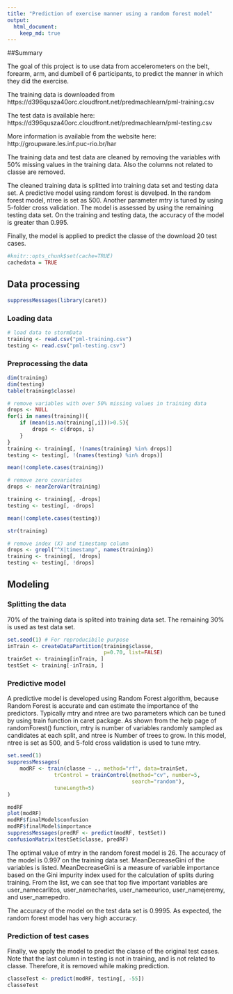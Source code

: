 ```yaml
---
title: "Prediction of exercise manner using a random forest model"
output: 
  html_document:
    keep_md: true
---
```

##Summary

The goal of this project is to use data from accelerometers on the belt, forearm, arm, and dumbell of 6 participants, to predict the manner in which they did the exercise. 

The training data is downloaded from  
https://d396qusza40orc.cloudfront.net/predmachlearn/pml-training.csv

The test data is available here: 
https://d396qusza40orc.cloudfront.net/predmachlearn/pml-testing.csv

More information is available from the website here: http://groupware.les.inf.puc-rio.br/har 

The training data and test data are cleaned by removing the variables with 50% missing values in the training data. Also the columns not related to classe are removed.

The cleaned training data is splitted into training data set and testing data set. A predictive model using random forest is develped. In the random forest model, ntree is set as 500. Another parameter mtry is tuned by using 5-folder cross validation.  The model is assessed by using the remaining testing data set. On the training and testing data, the accuracy of the model is greater than 0.995. 

Finally, the model is applied to predict the classe of the download 20 test cases.

```r
#knitr::opts_chunk$set(cache=TRUE)
cachedata = TRUE
```

## Data processing
```r
suppressMessages(library(caret))
```

### Loading data 
```r
# load data to stormData
training <- read.csv("pml-training.csv")
testing <- read.csv("pml-testing.csv")
```
### Preprocessing the data
```r
dim(training)
dim(testing)
table(training$classe)

# remove variables with over 50% missing values in training data
drops <- NULL
for(i in names(training)){
    if (mean(is.na(training[,i]))>0.5){
        drops <- c(drops, i)
    }
}
training <- training[, !(names(training) %in% drops)]
testing <- testing[, !(names(testing) %in% drops)]

mean(!complete.cases(training))

# remove zero covariates
drops <- nearZeroVar(training)

training <- training[, -drops]
testing <- testing[, -drops]

mean(!complete.cases(testing)) 

str(training)

# remove index (X) and timestamp column
drops <- grepl("^X|timestamp", names(training))
training <- training[, !drops]
testing <- testing[, !drops]
```

## Modeling

### Splitting the data
70% of the training data is splited into training data set. The remaining 30% is used as test data set.
```r
set.seed(1) # For reproducibile purpose
inTrain <- createDataPartition(training$classe, 
                               p=0.70, list=FALSE)
trainSet <- training[inTrain, ]
testSet <- training[-inTrain, ]
```

### Predictive model

A predictive model is developed using Random Forest algorithm, because Random Forest is accurate and can estimate the importance of the predictors. Typically mtry and ntree are two parameters which can be tuned by using train function in caret package. As shown from the help page of randomForest() function, mtry is number of variables randomly sampled as candidates at each split, and ntree is Number of trees to grow. In this model, ntree is set as 500, and 5-fold cross validation is used to tune mtry.

```r
set.seed(1)
suppressMessages(
    modRF <- train(classe ~ ., method="rf", data=trainSet,
               trControl = trainControl(method="cv", number=5,
                                        search="random"), 
               tuneLength=5)
)
```

```r
modRF
plot(modRF)
modRF$finalModel$confusion
modRF$finalModel$importance
suppressMessages(predRF <- predict(modRF, testSet))
confusionMatrix(testSet$classe, predRF)
```
The optimal value of mtry in the random forest model is 26. The accuracy of the model is 0.997 on the training data set. MeanDecreaseGini of the variables is listed. MeanDecreaseGini is a measure of variable importance based on the Gini impurity index used for the calculation of splits during training. From the list, we can see that top five important variables are user_namecarlitos, user_namecharles, user_nameeurico, user_namejeremy, and user_namepedro.

The accuracy of the model on the test data set is 0.9995. As expected, the random forest model has very high accuracy.

### Prediction of test cases

Finally, we apply the model to predict the classe of the original test cases. Note that the last column in testing is not in training, and is not related to classe. Therefore, it is removed while making prediction.

```r
classeTest <- predict(modRF, testing[, -55])
classeTest
```